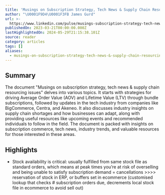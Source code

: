 ```yaml
---
title: 'Musings on Subscription Strategy, Tech News & Supply Chain Resourcing Issues'
author: "\U0001F9D4\U0001F3FB James Gurd"
url: >-
  https://www.linkedin.com/pulse/musings-subscription-strategy-tech-news-supply-chain-resourcing-gurd-p9f6e/?midToken=AQGp89vrfZliAg&midSig=22Hxk7xXlR_H81&trk=eml-email_series_follow_newsletter_01-newsletter_hero_banner-0-open_on_linkedin_cta&trkEmail=eml-email_series_follow_newsletter_01-newsletter_hero_banner-0-open_on_linkedin_cta-null-7e1yqy~ltrcn0ir~rl-null-null&eid=7e1yqy-ltrcn0ir-rl&otpToken=MTYwMTE4ZTgxNDI3Y2NjMGIyMjQwNGVkNDcxZWUzYjI4YWM3ZDE0ODllYWY4NjYxNzNjNzAwNmU0YTU5NTVmNGYyZGNkZmI2NzBkMmY5ZDg0NmFiYWNlZDc5OTUwYTQwYjIwZWUyOTQ5OWI1ODdkOGRhOGJjYSwxLDE%3D
publishedOn: 2023-03-21T00:00:00.000Z
lastHighlightedOn: 2024-05-29T21:15:38.101Z
source: reader
category: articles
tags: []
aliases:
  - musings-on-subscription-strategy-tech-news-&-supply-chain-resourcing-issues
---
```

## Summary

The document "Musings on subscription strategy, tech news & supply chain resourcing issues" delves into various topics. It starts with strategies for driving Average Order Value (AOV) and Lifetime Value (LTV) through bundle subscriptions, followed by updates in the tech industry from companies like BigCommerce, Centra, and Akeneo. It also discusses industry insights on supply chain shortages and how businesses can adapt, along with providing useful resources like upcoming events and recommended individuals to follow in the field. The document is packed with insights on subscription commerce, tech news, industry trends, and valuable resources for those interested in these areas.

## Highlights
- Stock availability is critical: usually fulfilled from same stock file as standard orders, which means at peak times you’re at risk of overselling and being unable to satisfy subscription demand = cancellations >>>> reservation of stock in ERP, or buffers set in ecommerce (customised lookup that checks # subscription orders due, decrements local stock file in ecommerce to avoid sell out)
